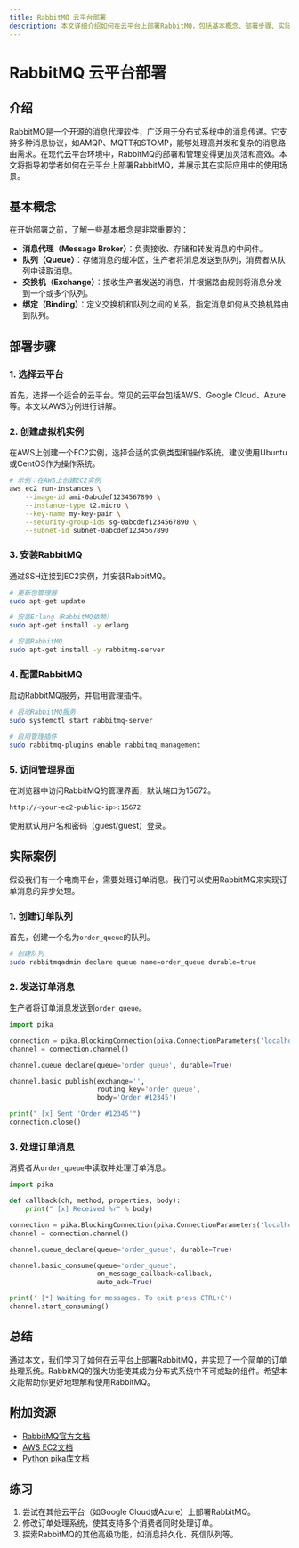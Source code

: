 ```yaml
---
title: RabbitMQ 云平台部署
description: 本文详细介绍如何在云平台上部署RabbitMQ，包括基本概念、部署步骤、实际案例以及总结和附加资源。
---
```


# RabbitMQ 云平台部署

## 介绍

RabbitMQ是一个开源的消息代理软件，广泛用于分布式系统中的消息传递。它支持多种消息协议，如AMQP、MQTT和STOMP，能够处理高并发和复杂的消息路由需求。在现代云平台环境中，RabbitMQ的部署和管理变得更加灵活和高效。本文将指导初学者如何在云平台上部署RabbitMQ，并展示其在实际应用中的使用场景。

## 基本概念

在开始部署之前，了解一些基本概念是非常重要的：

- **消息代理（Message Broker）**：负责接收、存储和转发消息的中间件。
- **队列（Queue）**：存储消息的缓冲区，生产者将消息发送到队列，消费者从队列中读取消息。
- **交换机（Exchange）**：接收生产者发送的消息，并根据路由规则将消息分发到一个或多个队列。
- **绑定（Binding）**：定义交换机和队列之间的关系，指定消息如何从交换机路由到队列。

## 部署步骤

### 1. 选择云平台

首先，选择一个适合的云平台。常见的云平台包括AWS、Google Cloud、Azure等。本文以AWS为例进行讲解。

### 2. 创建虚拟机实例

在AWS上创建一个EC2实例，选择合适的实例类型和操作系统。建议使用Ubuntu或CentOS作为操作系统。

```bash
# 示例：在AWS上创建EC2实例
aws ec2 run-instances \
    --image-id ami-0abcdef1234567890 \
    --instance-type t2.micro \
    --key-name my-key-pair \
    --security-group-ids sg-0abcdef1234567890 \
    --subnet-id subnet-0abcdef1234567890
```

### 3. 安装RabbitMQ

通过SSH连接到EC2实例，并安装RabbitMQ。

```bash
# 更新包管理器
sudo apt-get update

# 安装Erlang（RabbitMQ依赖）
sudo apt-get install -y erlang

# 安装RabbitMQ
sudo apt-get install -y rabbitmq-server
```

### 4. 配置RabbitMQ

启动RabbitMQ服务，并启用管理插件。

```bash
# 启动RabbitMQ服务
sudo systemctl start rabbitmq-server

# 启用管理插件
sudo rabbitmq-plugins enable rabbitmq_management
```

### 5. 访问管理界面

在浏览器中访问RabbitMQ的管理界面，默认端口为15672。

```bash
http://<your-ec2-public-ip>:15672
```

使用默认用户名和密码（guest/guest）登录。

## 实际案例

假设我们有一个电商平台，需要处理订单消息。我们可以使用RabbitMQ来实现订单消息的异步处理。

### 1. 创建订单队列

首先，创建一个名为`order_queue`的队列。

```bash
# 创建队列
sudo rabbitmqadmin declare queue name=order_queue durable=true
```

### 2. 发送订单消息

生产者将订单消息发送到`order_queue`。

```python
import pika

connection = pika.BlockingConnection(pika.ConnectionParameters('localhost'))
channel = connection.channel()

channel.queue_declare(queue='order_queue', durable=True)

channel.basic_publish(exchange='',
                      routing_key='order_queue',
                      body='Order #12345')

print(" [x] Sent 'Order #12345'")
connection.close()
```

### 3. 处理订单消息

消费者从`order_queue`中读取并处理订单消息。

```python
import pika

def callback(ch, method, properties, body):
    print(" [x] Received %r" % body)

connection = pika.BlockingConnection(pika.ConnectionParameters('localhost'))
channel = connection.channel()

channel.queue_declare(queue='order_queue', durable=True)

channel.basic_consume(queue='order_queue',
                      on_message_callback=callback,
                      auto_ack=True)

print(' [*] Waiting for messages. To exit press CTRL+C')
channel.start_consuming()
```

## 总结

通过本文，我们学习了如何在云平台上部署RabbitMQ，并实现了一个简单的订单处理系统。RabbitMQ的强大功能使其成为分布式系统中不可或缺的组件。希望本文能帮助你更好地理解和使用RabbitMQ。

## 附加资源

- [RabbitMQ官方文档](https://www.rabbitmq.com/documentation.html)
- [AWS EC2文档](https://aws.amazon.com/ec2/)
- [Python pika库文档](https://pika.readthedocs.io/en/stable/)

## 练习

1. 尝试在其他云平台（如Google Cloud或Azure）上部署RabbitMQ。
2. 修改订单处理系统，使其支持多个消费者同时处理订单。
3. 探索RabbitMQ的其他高级功能，如消息持久化、死信队列等。
